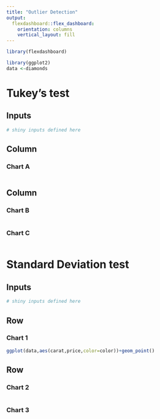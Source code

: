 ---
title: "Outlier Detection"
output: 
  flexdashboard::flex_dashboard:
    orientation: columns
    vertical_layout: fill
---

```{r setup, include=FALSE}
library(flexdashboard)
```

```{r}
library(ggplot2)
data <-diamonds
```



Tukey's test
=====================================  

Inputs {.sidebar}
-------------------------------------

```{r}
# shiny inputs defined here
```

Column {data-width=650}
-----------------------------------------------------------------------

### Chart A

```{r}

```

Column {data-width=350}
-----------------------------------------------------------------------

### Chart B

```{r}

```

### Chart C

```{r}

```

Standard Deviation test {data-orientation=rows}
=====================================     

Inputs {.sidebar}
-------------------------------------

```{r}
# shiny inputs defined here
```
   
Row {data-height=600}
-------------------------------------

### Chart 1

```{r}
ggplot(data,aes(carat,price,color=color))+geom_point()
```

Row {data-height=400}
-------------------------------------
   
### Chart 2

```{r}
```   
    
### Chart 3

```{r}
```


